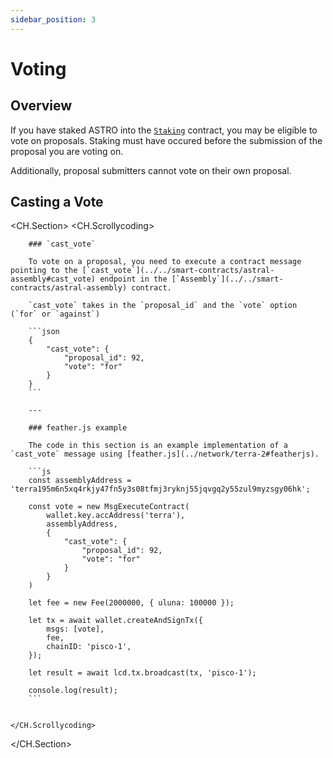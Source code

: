 ```yaml
---
sidebar_position: 3
---
```


# Voting

## Overview

If you have staked ASTRO into the [`Staking`](../../smart-contracts/tokenomics/staking) contract, you may be eligible to vote on proposals. Staking must have occured before the submission of the proposal you are voting on. 

Additionally, proposal submitters cannot vote on their own proposal. 

## Casting a Vote

<CH.Section>
    <CH.Scrollycoding>

        ### `cast_vote`

        To vote on a proposal, you need to execute a contract message pointing to the [`cast_vote`](../../smart-contracts/astral-assembly#cast_vote) endpoint in the [`Assembly`](../../smart-contracts/astral-assembly) contract. 

        `cast_vote` takes in the `proposal_id` and the `vote` option (`for` or `against`)

        ```json
        {
            "cast_vote": {
                "proposal_id": 92,
                "vote": "for"
            }
        }
        ```

        ---

        ### feather.js example

        The code in this section is an example implementation of a `cast_vote` message using [feather.js](../network/terra-2#featherjs).

        ```js
        const assemblyAddress = 'terra195m6n5xq4rkjy47fn5y3s08tfmj3ryknj55jqvgq2y55zul9myzsgy06hk';

        const vote = new MsgExecuteContract(
            wallet.key.accAddress('terra'),
            assemblyAddress,
            {
                "cast_vote": {
                    "proposal_id": 92,
                    "vote": "for"
                }
            }
        )

        let fee = new Fee(2000000, { uluna: 100000 });

        let tx = await wallet.createAndSignTx({
            msgs: [vote],
            fee,
            chainID: 'pisco-1',
        });

        let result = await lcd.tx.broadcast(tx, 'pisco-1');

        console.log(result);
        ```


    </CH.Scrollycoding>
</CH.Section>